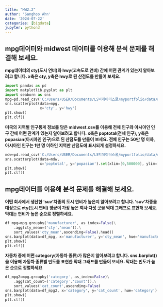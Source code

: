 ```yaml
---
title: "HW2.2"
author: 'Sanghoo Ahn'
date: '2024-07-22'
categories: [bigdata]
jupyter: python3
---
```

## mpg데이터와 midwest 데이터를 이용해 분석 문제를 해결해 보세요.

**mpg데이터의 cty(도시 연비)와 hwy(고속도로 연비) 간에 어떤 관계가 있는지 알아보려고 합니다. x축은 cty, y축은 hwy로 된 산점도를 만들어 보세요.**

```python
import pandas as pd
import matplotlib.pyplot as plt
import seaborn as sns
mpg=pd.read_csv('C:/Users/USER/Documents/LS빅데이터스쿨/myportfolio/data/mpg.csv')
sns.scatterplot(data=mpg,
                x='cty', y='hwy')
plt.show()
plt.clf()
```

**미국의 지역별 인구통계 정보를 담은 midwest.csv를 이용해 전체 인구와 아시아인 인구 간에 어떤 관계가 있는지 알아보려고 합니다. x축은 poptotal(전체 인구), y축은 popasian(아시아인 인구)으로 된 산점도를 만들어 보세요. 전체 인구는 50만 명 이하, 아시아인 인구는 1만 명 이하인 지역만 산점도에 표시되게 설정하세요.**

```python
mdw=pd.read_csv('C:/Users/USER/Documents/LS빅데이터스쿨/myportfolio/data/midwest.csv')
sns.scatterplot(data=mdw,
                x='poptotal', y='popasian').set(xlim=[0,500000], ylim=[0,10000])
plt.show()
plt.clf()
```

## mpg데이터를 이용해 분석 문제를 해결해 보세요.

**어떤 회사에서 생산한 'suv'차종의 도시 연비가 높은지 알아보려고 합니다. 'suv'차종을 대상으로 cty(도시 연비) 평균이 가장 높은 회사 다섯 곳을 막대 그래프로 표현해 보세요. 막대는 연비가 높은 순으로 정렬하세요.**

```python
df_mpg=mpg.groupby('manufacturer', as_index=False)\
    .agg(cty_mean=('cty','mean')).\
    sort_values('cty_mean',ascending=False).head()
sns.barplot(data=df_mpg, x='manufacturer', y='cty_mean', hue='manufacturer')
plt.show()
plt.clf()
```

**자동차 중에 어떤 category(자동차 종류)가 많은지 알아보려고 합니다. sns.barplot()을 이용해 자동차 종류별 빈도를 표현한 막대 그래프를 만들어 보세요. 막대는 빈도가 높은 순으로 정렬하세요**

```python
df_mpg2=mpg.groupby('category', as_index=False)\
    .agg(cat_count=('category','count')).\
    sort_values('cat_count',ascending=False)
sns.barplot(data=df_mpg2, x='category', y='cat_count', hue='category')
plt.show()
plt.clf()
```

